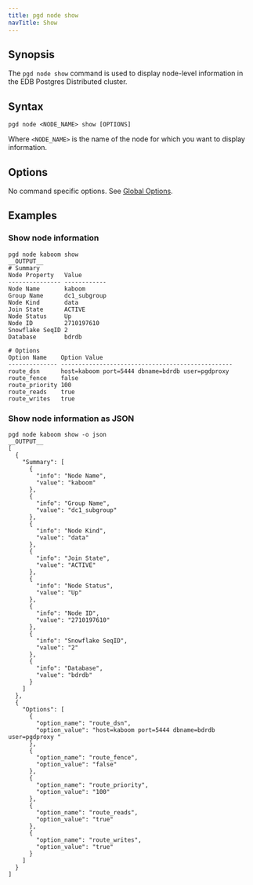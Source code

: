 ```yaml
---
title: pgd node show
navTitle: Show
---
```


## Synopsis

The `pgd node show` command is used to display node-level information in the EDB Postgres Distributed cluster.

## Syntax

```
pgd node <NODE_NAME> show [OPTIONS]
```

Where `<NODE_NAME>` is the name of the node for which you want to display information.

## Options

No command specific options. See [Global Options](/pgd/latest/cli/command_ref/#global-options).

## Examples

### Show node information

```shell
pgd node kaboom show
__OUTPUT__
# Summary
Node Property   Value       
--------------- ------------
Node Name       kaboom      
Group Name      dc1_subgroup
Node Kind       data        
Join State      ACTIVE      
Node Status     Up          
Node ID         2710197610  
Snowflake SeqID 2           
Database        bdrdb       

# Options
Option Name    Option Value                                     
-------------- -------------------------------------------------
route_dsn      host=kaboom port=5444 dbname=bdrdb user=pgdproxy 
route_fence    false                                            
route_priority 100                                              
route_reads    true                                             
route_writes   true   
```

### Show node information as JSON

```shell
pgd node kaboom show -o json
__OUTPUT__
[
  {
    "Summary": [
      {
        "info": "Node Name",
        "value": "kaboom"
      },
      {
        "info": "Group Name",
        "value": "dc1_subgroup"
      },
      {
        "info": "Node Kind",
        "value": "data"
      },
      {
        "info": "Join State",
        "value": "ACTIVE"
      },
      {
        "info": "Node Status",
        "value": "Up"
      },
      {
        "info": "Node ID",
        "value": "2710197610"
      },
      {
        "info": "Snowflake SeqID",
        "value": "2"
      },
      {
        "info": "Database",
        "value": "bdrdb"
      }
    ]
  },
  {
    "Options": [
      {
        "option_name": "route_dsn",
        "option_value": "host=kaboom port=5444 dbname=bdrdb user=pgdproxy "
      },
      {
        "option_name": "route_fence",
        "option_value": "false"
      },
      {
        "option_name": "route_priority",
        "option_value": "100"
      },
      {
        "option_name": "route_reads",
        "option_value": "true"
      },
      {
        "option_name": "route_writes",
        "option_value": "true"
      }
    ]
  }
]
```
